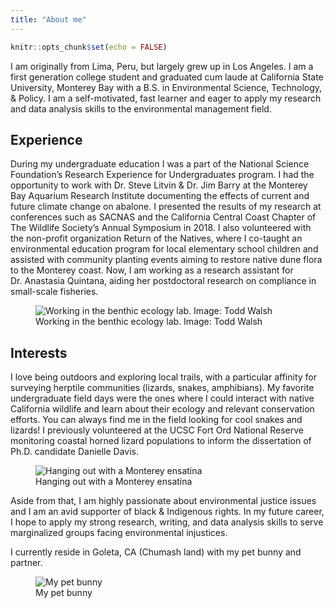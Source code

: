 ```yaml
---
title: "About me"
---
```


```r
knitr::opts_chunk$set(echo = FALSE)
```

I am originally from Lima, Peru, but largely grew up in Los Angeles. I am a first generation college student and graduated cum laude at California State University, Monterey Bay with a B.S. in Environmental Science, Technology, & Policy. I am a self-motivated, fast learner and eager to apply my research and data analysis skills to the environmental management field.

## Experience

During my undergraduate education I was a part of the National Science Foundation's Research Experience for Undergraduates program. I had the opportunity to work with Dr. Steve Litvin & Dr. Jim Barry at the Monterey Bay Aquarium Research Institute documenting the effects of current and future climate change on abalone. I presented the results of my research at conferences such as SACNAS and the California Central Coast Chapter of The Wildlife Society's Annual Symposium in 2018. I also volunteered with the non-profit organization Return of the Natives, where I co-taught an environmental education program for local elementary school children and assisted with community planting events aiming to restore native dune flora to the Monterey coast. Now, I am working as a research assistant for Dr. Anastasia Quintana, aiding her postdoctoral research on compliance in small-scale fisheries.

![Working in the benthic ecology lab. Image: Todd Walsh](mbari.png)

## Interests

I love being outdoors and exploring local trails, with a particular affinity for surveying herptile communities (lizards, snakes, amphibians). My favorite undergraduate field days were the ones where I could interact with native California wildlife and learn about their ecology and relevant conservation efforts. You can always find me in the field looking for cool snakes and lizards! I previously volunteered at the UCSC Fort Ord National Reserve monitoring coastal horned lizard populations to inform the dissertation of Ph.D. candidate Danielle Davis.

![Hanging out with a Monterey ensatina](ensatina.png)

Aside from that, I am highly passionate about environmental justice issues and I am an avid supporter of black & Indigenous rights. In my future career, I hope to apply my strong research, writing, and data analysis skills to serve marginalized groups facing environmental injustices.

I currently reside in Goleta, CA (Chumash land) with my pet bunny and partner.

![My pet bunny](bunny.jpg)
